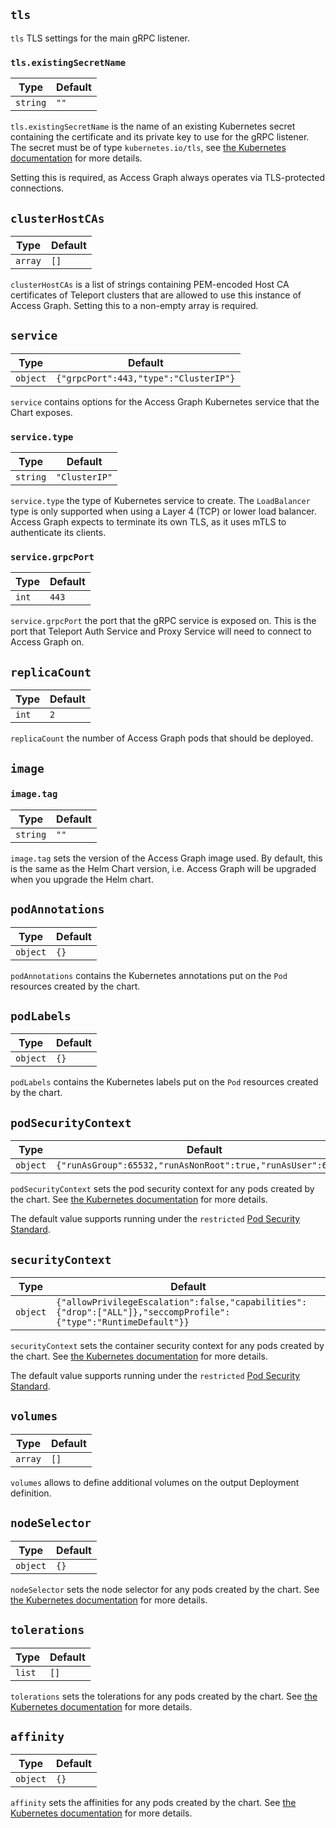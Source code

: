 
## `tls`

`tls` TLS settings for the main gRPC listener.

### `tls.existingSecretName`

| Type | Default |
|------|---------|
| `string` | `""` |

`tls.existingSecretName` is the name of an existing Kubernetes secret
containing the certificate and its private key to use for the gRPC listener.
The secret must be of type `kubernetes.io/tls`, see
[the Kubernetes documentation](https://kubernetes.io/docs/concepts/configuration/secret/#tls-secrets) for more details.

Setting this is required, as Access Graph always operates via TLS-protected connections.

## `clusterHostCAs`

| Type | Default |
|------|---------|
| `array` | `[]` |

`clusterHostCAs` is a list of strings containing PEM-encoded Host CA certificates of Teleport clusters that are allowed to use this instance of Access Graph.
Setting this to a non-empty array is required.

## `service`

| Type | Default |
|------|---------|
| `object` | `{"grpcPort":443,"type":"ClusterIP"}` |

`service` contains options for the Access Graph Kubernetes service that the Chart exposes.

### `service.type`

| Type | Default |
|------|---------|
| `string` | `"ClusterIP"` |

`service.type` the type of Kubernetes service to create.
The `LoadBalancer` type is only supported when using a Layer 4 (TCP) or lower load balancer.
Access Graph expects to terminate its own TLS, as it uses mTLS to authenticate its clients.

### `service.grpcPort`

| Type | Default |
|------|---------|
| `int` | `443` |

`service.grpcPort` the port that the gRPC service is exposed on.
This is the port that Teleport Auth Service and Proxy Service will need to connect to Access Graph on.

## `replicaCount`

| Type | Default |
|------|---------|
| `int` | `2` |

`replicaCount` the number of Access Graph pods that should be deployed.

## `image`

### `image.tag`

| Type | Default |
|------|---------|
| `string` | `""` |

`image.tag` sets the version of the Access Graph image used.
By default, this is the same as the Helm Chart version, i.e. Access Graph will be upgraded when you upgrade the Helm chart.

## `podAnnotations`

| Type | Default |
|------|---------|
| `object` | `{}` |

`podAnnotations` contains the Kubernetes annotations put on the `Pod` resources created by the chart.

## `podLabels`

| Type | Default |
|------|---------|
| `object` | `{}` |

`podLabels` contains the Kubernetes labels put on the `Pod` resources created by the chart.

## `podSecurityContext`

| Type | Default |
|------|---------|
| `object` | `{"runAsGroup":65532,"runAsNonRoot":true,"runAsUser":65532}` |

`podSecurityContext` sets the pod security context for any pods created by the chart.
See [the Kubernetes documentation](https://kubernetes.io/docs/tasks/configure-pod-container/security-context/#set-the-security-context-for-a-pod)
for more details.

The default value supports running under the `restricted`
[Pod Security Standard](https://kubernetes.io/docs/concepts/security/pod-security-standards/).

## `securityContext`

| Type | Default |
|------|---------|
| `object` | `{"allowPrivilegeEscalation":false,"capabilities":{"drop":["ALL"]},"seccompProfile":{"type":"RuntimeDefault"}}` |

`securityContext` sets the container security context for any pods created by the chart.
See [the Kubernetes documentation](https://kubernetes.io/docs/tasks/configure-pod-container/security-context/#set-the-security-context-for-a-container)
for more details.

The default value supports running under the `restricted`
[Pod Security Standard](https://kubernetes.io/docs/concepts/security/pod-security-standards/).

## `volumes`

| Type | Default |
|------|---------|
| `array` | `[]` |

`volumes` allows to define additional volumes on the output Deployment definition.

## `nodeSelector`

| Type | Default |
|------|---------|
| `object` | `{}` |

`nodeSelector` sets the node selector for any pods created by the chart.
See [the Kubernetes documentation](https://kubernetes.io/docs/concepts/scheduling-eviction/assign-pod-node/#nodeselector)
for more details.

## `tolerations`

| Type | Default |
|------|---------|
| `list` | `[]` |

`tolerations` sets the tolerations for any pods created by the chart.
See [the Kubernetes documentation](https://kubernetes.io/docs/concepts/configuration/taint-and-toleration/)
for more details.

## `affinity`

| Type | Default |
|------|---------|
| `object` | `{}` |

`affinity` sets the affinities for any pods created by the chart.
See [the Kubernetes documentation](https://kubernetes.io/docs/concepts/configuration/assign-pod-node/#affinity-and-anti-affinity)
for more details.
